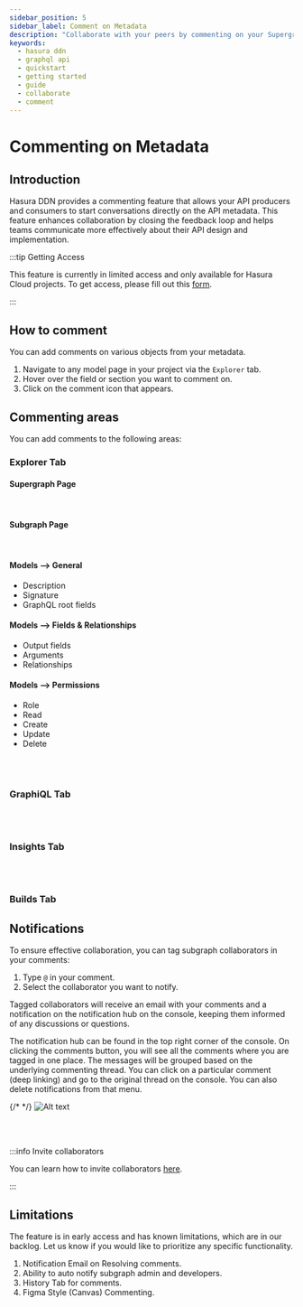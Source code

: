 ```yaml
---
sidebar_position: 5
sidebar_label: Comment on Metadata
description: "Collaborate with your peers by commenting on your Supergraph Metadata"
keywords:
  - hasura ddn
  - graphql api
  - quickstart
  - getting started
  - guide
  - collaborate
  - comment
---
```



# Commenting on Metadata

## Introduction

Hasura DDN provides a commenting feature that allows your API producers and consumers to start conversations directly on
the API metadata. This feature enhances collaboration by closing the feedback loop and helps teams communicate more
effectively about their API design and implementation.

:::tip Getting Access

This feature is currently in limited access and only available for Hasura Cloud projects. To get access, please fill out
this [form](https://forms.gle/tudE2jzD7get5iJF7).

:::

## How to comment

You can add comments on various objects from your metadata.

1. Navigate to any model page in your project via the `Explorer` tab.
2. Hover over the field or section you want to comment on.
3. Click on the comment icon that appears.

<Thumbnail src="/img/get-started/console_comment-create.png" alt="Hover over fields to add comments" width="1000" />

## Commenting areas

You can add comments to the following areas:

### Explorer Tab

#### Supergraph Page

<Thumbnail src="/img/get-started/comments_supergraph.png" alt="Hover over fields to add comments" width="800" />
<br />

#### Subgraph Page

<Thumbnail src="/img/get-started/comments_subgraph.png" alt="Hover over fields to add comments" width="500" />
<br />

#### Models --> General

- Description
- Signature
- GraphQL root fields

<Thumbnail src="/img/get-started/console_comment-general.png" alt="Comments on General" width="1000" />

#### Models --> Fields & Relationships

- Output fields
- Arguments
- Relationships

<Thumbnail
  src="/img/get-started/console_comment-fields-and-relationships.png"
  alt="Comments on Fields and Relationships"
  width="1000"
/>

#### Models --> Permissions

- Role
- Read
- Create
- Update
- Delete

<Thumbnail src="/img/get-started/console_comment-permissions.png" alt="Comments on Permissions" width="1000" />
<br />
<br />

### GraphiQL Tab

<Thumbnail src="/img/get-started/comments_graphql.png" alt="Alt text" />
<br />
<br />

### Insights Tab

<Thumbnail src="/img/get-started/comments_insights.png" alt="Comments on Permissions" width="1000" />

<br />
<br />

### Builds Tab

<Thumbnail src="/img/get-started/comments_builds.png" alt="Comments on Permissions" width="1000" />

## Notifications

To ensure effective collaboration, you can tag subgraph collaborators in your comments:

1. Type `@` in your comment.
2. Select the collaborator you want to notify.

Tagged collaborators will receive an email with your comments and a notification on the notification hub on the console,
keeping them informed of any discussions or questions.

The notification hub can be found in the top right corner of the console. On clicking the comments button, you will see
all the comments where you are tagged in one place. The messages will be grouped based on the underlying commenting
thread. You can click on a particular comment (deep linking) and go to the original thread on the console. You can also
delete notifications from that menu.

{/* <Thumbnail src="/img/get-started/comments_notification.png" alt="Alt text" width="100" height="100" /> */}
![Alt text](/img/get-started/comments_notification.png)

<br />
<br />

:::info Invite collaborators

You can learn how to invite collaborators [here](/collaboration/invite.mdx).

:::

## Limitations

The feature is in early access and has known limitations, which are in our backlog. Let us know if you would like to
prioritize any specific functionality.

1. Notification Email on Resolving comments.
2. Ability to auto notify subgraph admin and developers.
3. History Tab for comments.
4. Figma Style (Canvas) Commenting.
